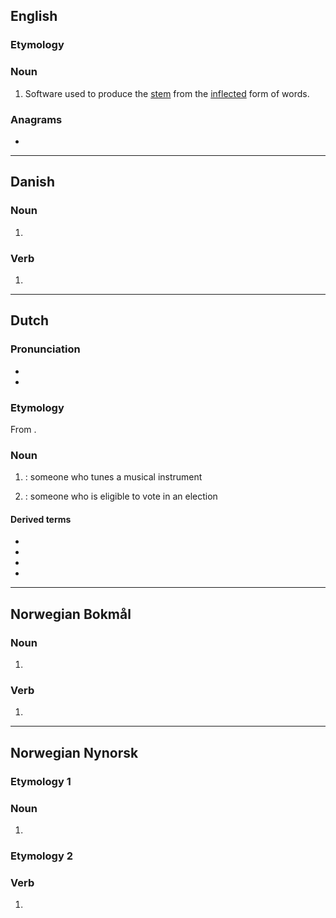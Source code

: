 ==English==
{{wikipedia|stemming}}

===Etymology===
{{suffix|stem|er|lang=en}}

===Noun===
{{en-noun}}
# {{lb|en|computing|linguistics}} Software used to produce the [[stem]] from the [[inflected]] form of words.

===Anagrams===
* {{anagrams|en|Emmerts}}

----

==Danish==

===Noun===
{{head|da|noun form|g=c}}

# {{plural indefinite of|stemme|lang=da}}

===Verb===
{{head|da|verb form}}

# {{present tense of|stemme|lang=da}}

----

==Dutch==

===Pronunciation===
* {{audio|Nl-stemmer.ogg|Audio|lang=nl}}
* {{hyphenation|stem|mer|lang=nl}}

===Etymology===
From {{af|nl|stemmen|-er|id2=agent noun}}.

===Noun===
{{nl-noun|m|-s|stemmertje}}

# {{l|en|tuner}}: someone who tunes a musical instrument
# {{l|en|voter}}: someone who is eligible to vote in an election

====Derived terms====
* {{l|nl|fijnstemmer}}
* {{l|nl|ja-stemmer}}
* {{l|nl|nee-stemmer}}
* {{l|nl|pianostemmer}}

----

==Norwegian Bokmål==

===Noun===
{{head|nb|noun form|g=m}}

# {{inflection of|stemme||indefinite|p|lang=nb}}

===Verb===
{{head|nb|verb form}}

# {{present tense of|stemme|lang=nb}}

----

==Norwegian Nynorsk==

===Etymology 1===

===Noun===
{{head|nn|noun form|g=f}}

# {{inflection of|stemme||indefinite|p|lang=nn}}

===Etymology 2===

===Verb===
{{head|nn|verb form}}

# {{form of|present tense|stemme|lang=nn}}